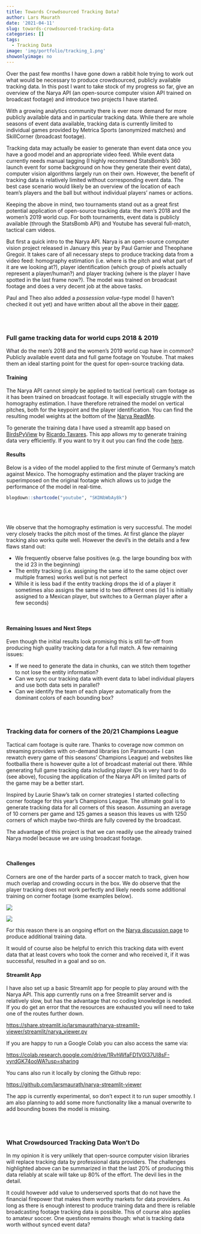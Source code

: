 ```yaml
---
title: Towards Crowdsourced Tracking Data?
author: Lars Maurath
date: '2021-04-11'
slug: towards-crowdsourced-tracking-data
categories: []
tags:
  - Tracking Data
image: 'img/portfolio/tracking_1.png'
showonlyimage: no
---
```


<meta name="twitter:card" content="summary_large_image">
<meta name="twitter:site" content="@thesignigame">
<meta name="twitter:creator" content="@thesignigame">
<meta name="twitter:title" content="Towards Crowdsourced Tracking Data?">
<meta name="twitter:description" content="Over the past few months I have gone down a rabbit hole trying to work out what would be necessary to produce crowdsourced, publicly available tracking data. In this post I want to take stock of my progress so far, give an overview of the Narya API (an open-source computer vision API trained on broadcast footage) and introduce two projects I have started.">
<meta name="twitter:image" content="https://raw.githubusercontent.com/larsmaurath/significant-game/master/public/img/portfolio/tracking_1.png">

Over the past few months I have gone down a rabbit hole trying to work out what would be necessary to produce crowdsourced, publicly available tracking data. In this post I want to take stock of my progress so far, give an overview of the Narya API (an open-source computer vision API trained on broadcast footage) and introduce two projects I have started.

With a growing analytics community there is ever more demand for more publicly available data and in particular tracking data. While there are whole seasons of event data available, tracking data is currently limited to individual games provided by Metrica Sports (anonymized matches) and SkillCorner (broadcast footage).

Tracking data may actually be easier to generate than event data once you have a good model and an appropriate video feed. While event data currently needs manual tagging (I highly recommend StatsBomb's 360 launch event for some background on how they generate their event data), computer vision algorithms largely run on their own. However, the benefit of tracking data is relatively limited without corresponding event data. The best case scenario would likely be an overview of the location of each team's players and the ball but without individual players' names or actions.

Keeping the above in mind, two tournaments stand out as a great first potential application of open-source tracking data: the men's 2018 and the women's 2019 world cup. For both tournaments, event data is publicly available (through the StatsBomb API) and Youtube has several full-match, tactical cam videos. 

But first a quick intro to the Narya API. Narya is an open-source computer vision project released in January this year by Paul Garnier and Theophane Gregoir. 
It takes care of all necessary steps to produce tracking data from a video feed: homography estimation (i.e. where is the pitch and what part of it are we looking at?), player identification (which group of pixels actually represent a player/human?) and player tracking (where is the player I have spotted in the last frame now?). The model was trained on broadcast footage and does a very decent job at the above tasks. 

Paul and Theo also added a *possession value*-type model (I haven't checked it out yet) and have written about all the above in their [paper](https://arxiv.org/abs/2101.05388){target="_blank"}.

<br><br>

### Full game tracking data for world cups 2018 & 2019

What do the men's 2018 and the women's 2019 world cup have in common? Publicly available event data and full game footage on Youtube. That makes them an ideal starting point for the quest for open-source tracking data.

#### Training 

The Narya API cannot simply be applied to tactical (vertical) cam footage as it has been trained on broadcast footage. It will especially struggle with the homography estimation. I have therefore retrained the model on vertical pitches, both for the keypoint and the player identification. You can find the resulting model weights at the bottom of the [Narya ReadMe](https://github.com/DonsetPG/narya){target="_blank"}. 

To generate the training data I have used a streamlit app based on [BirdsPyView](https://github.com/rjtavares/BirdsPyView){target="_blank"} by [Ricardo Tavares](https://twitter.com/rjtavares){target="_blank"}. This app allows my to generate training data very efficiently. If you want to try it out you can find the code [here](https://github.com/larsmaurath/narya-label-creator){target="_blank"}.

#### Results

Below is a video of the model applied to the first minute of Germany's match against Mexico. The homography estimation and the player tracking are superimposed on the original footage which allows us to judge the performance of the model in real-time.

```r
blogdown::shortcode("youtube", "SKDNbWbAy8k")
```

<br><br>

We observe that the homography estimation is very successful. The model very closely tracks the pitch most of the times. At first glance the player tracking also works quite well. However the devil's in the details and a few flaws stand out:

- We frequently observe false positives (e.g. the large bounding box with the id 23 in the beginning)
- The entity tracking (i.e. assigning the same id to the same object over multiple frames) works well but is not perfect
- While it is less bad if the entity tracking drops the id of a player it sometimes also assigns the same id to two different ones (id 1 is initially assigned to a Mexican player, but switches to a German player after a few seconds)

<br>

#### Remaining Issues and Next Steps

Even though the initial results look promising this is still far-off from producing high quality tracking data for a full match. A few remaining issues:

- If we need to generate the data in chunks, can we stitch them together to not lose the entity information?
- Can we sync our tracking data with event data to label individual players and use both data sets in parallel?
- Can we identify the team of each player automatically from the dominant colors of each bounding box?


<br><br>

### Tracking data for corners of the 20/21 Champions League

Tactical cam footage is quite rare. Thanks to coverage now common on streaming providers with on-demand libraries (on Paramount+ I can rewatch every game of this seasons' Champions League) and websites like footballia there is however quite a lot of broadcast material out there. While generating full game tracking data including player IDs is very hard to do (see above), focusing the application of the Narya API on limited parts of the game may be a better start.

Inspired by Laurie Shaw's talk on corner strategies I started collecting corner footage for this year's Champions League. The ultimate goal is to generate tracking data for all corners of this season. Assuming an average of 10 corners per game and 125 games a season this leaves us with 1250 corners of which maybe two-thirds are fully covered by the broadcast.

The advantage of this project is that we can readily use the already trained Narya model because we are using broadcast footage.

<br>

#### Challenges

Corners are one of the harder parts of a soccer match to track, given how much overlap and crowding occurs in the box. We do observe that the player tracking does not work perfectly and likely needs some additional training on corner footage (some examples below).

![](/portfolio/2021-04-11-towards-crowdsourced-tracking-data_files/tracking_1.png)

![](/portfolio/2021-04-11-towards-crowdsourced-tracking-data_files/tracking_2.png)

For this reason there is an ongoing effort on the [Narya discussion page](https://github.com/DonsetPG/narya/discussions/27){target="_blank"} to produce additional training data.

It would of course also be helpful to enrich this tracking data with event data that at least covers who took the corner and who received it, if it was successful, resulted in a goal and so on.

#### Streamlit App

I have also set up a basic Streamlit app for people to play around with the Narya API. This app currently runs on a free Streamlit server and is relatively slow, but has the advantage that no coding knowledge is needed. If you do get an error that the resources are exhausted you will need to take one of the routes further down.

[https://share.streamlit.io/larsmaurath/narya-streamlit-viewer/streamlit/narya_viewer.py](https://share.streamlit.io/larsmaurath/narya-streamlit-viewer/streamlit/narya_viewer.py){target="_blank"}

If you are happy to run a Google Colab you can also access the same via:

[https://colab.research.google.com/drive/1RvhWfaFD1V0I37Ul8sF-vyrdGK74ooWA?usp=sharing](https://colab.research.google.com/drive/1RvhWfaFD1V0I37Ul8sF-vyrdGK74ooWA?usp=sharing){target="_blank"}

You cans also run it locally by cloning the Github repo:

[https://github.com/larsmaurath/narya-streamlit-viewer](https://github.com/larsmaurath/narya-streamlit-viewer){target="_blank"}

The app is currently experimental, so don't expect it to run super smoothly. I am also planning to add some more functionality like a manual overwrite to add bounding boxes the model is missing.

<br><br>

### What Crowdsourced Tracking Data Won't Do

In my opinion it is very unlikely that open-source computer vision libraries will replace tracking data by professional data providers. The challenges highlighted above can be summarized in that the last 20% of producing this data reliably at scale will take up 80% of the effort. The devil lies in the detail.

It could however add value to underserved sports that do not have the financial firepower that makes them worthy markets for data providers. As long as there is enough interest to produce training data and there is reliable broadcasting footage tracking data is possible. This of course also applies to amateur soccer. One questions remains though: what is tracking data worth without synced event data?
